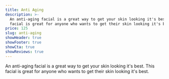 ```yaml
---
title: Anti Aging
description: >-
  An anti-aging facial is a great way to get your skin looking it's best. This
  facial is great for anyone who wants to get their skin looking it's best.
price: 125
slug: anti-aging
showHeader: true
showFooter: true
showCta: true
showReviews: true
---
```


An anti-aging facial is a great way to get your skin looking it's best. This facial is great for anyone who wants to get their skin looking it's best.
